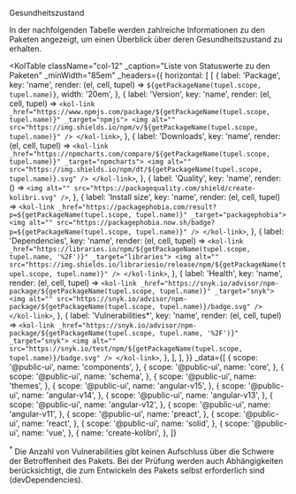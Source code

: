 
<Meta title="Gesundheitszustand" id="health" />

<KolHeading className="col-12">Gesundheitszustand</KolHeading>

In der nachfolgenden Tabelle werden zahlreiche Informationen zu den Paketen angezeigt, um einen Überblick über deren Gesundheitszustand zu erhalten.

<KolTable
	className="col-12"
	_caption="Liste von Statuswerte zu den Paketen"
	_minWidth="85em"
	_headers={{
		horizontal: [
			[
				{
					label: 'Package',
					key: 'name',
					render: (el, cell, tupel) => `${getPackageName(tupel.scope, tupel.name)}`,
					width: '20em',
				},
				{
					label: 'Version',
					key: 'name',
					render: (el, cell, tupel) => `<kol-link _href="https://www.npmjs.com/package/${getPackageName(tupel.scope, tupel.name)}" _target="npmjs">
	<img alt="" src="https://img.shields.io/npm/v/${getPackageName(tupel.scope, tupel.name)}" />
</kol-link>`,
				},
				{
					label: 'Downloads',
					key: 'name',
					render: (el, cell, tupel) => `<kol-link _href="https://npmcharts.com/compare/${getPackageName(tupel.scope, tupel.name)}" _target="npmcharts">
	<img alt="" src="https://img.shields.io/npm/dt/${getPackageName(tupel.scope, tupel.name)}.svg" />
</kol-link>`,
				},
				{
					label: 'Quality',
					key: 'name',
					render: () => `<img alt="" src="https://packagequality.com/shield/create-kolibri.svg" />`,
				},
				{
					label: 'Install size',
					key: 'name',
					render: (el, cell, tupel) => `<kol-link _href="https://packagephobia.com/result?p=${getPackageName(tupel.scope, tupel.name)}" _target="packagephobia">
	<img alt="" src="https://packagephobia.now.sh/badge?p=${getPackageName(tupel.scope, tupel.name)}" />
</kol-link>`,
				},
				{
					label: 'Dependencies',
					key: 'name',
					render: (el, cell, tupel) => `<kol-link _href="https://libraries.io/npm/${getPackageName(tupel.scope, tupel.name, '%2F')}" _target="libraries">
	<img alt="" src="https://img.shields.io/librariesio/release/npm/${getPackageName(tupel.scope, tupel.name)}" />
</kol-link>`,
				},
				{
					label: 'Health',
					key: 'name',
					render: (el, cell, tupel) => `<kol-link _href="https://snyk.io/advisor/npm-package/${getPackageName(tupel.scope, tupel.name)}" _target="snyk">
	<img alt="" src="https://snyk.io/advisor/npm-package/${getPackageName(tupel.scope, tupel.name)}/badge.svg" />
</kol-link>`,
				},
				{
					label: 'Vulnerabilities*',
					key: 'name',
					render: (el, cell, tupel) => `<kol-link _href="https://snyk.io/advisor/npm-package/${getPackageName(tupel.scope, tupel.name, '%2F')}" _target="snyk">
	<img alt="" src="https://snyk.io/test/npm/${getPackageName(tupel.scope, tupel.name)}/badge.svg" />
</kol-link>`,
				},
			],
		],
	}}
	_data={[
		{
			scope: '@public-ui',
			name: 'components',
		},
		{
			scope: '@public-ui',
			name: 'core',
		},
		{
			scope: '@public-ui',
			name: 'schema',
		},
		{
			scope: '@public-ui',
			name: 'themes',
		},
		{
			scope: '@public-ui',
			name: 'angular-v15',
		},
		{
			scope: '@public-ui',
			name: 'angular-v14',
		},
		{
			scope: '@public-ui',
			name: 'angular-v13',
		},
		{
			scope: '@public-ui',
			name: 'angular-v12',
		},
		{
			scope: '@public-ui',
			name: 'angular-v11',
		},
		{
			scope: '@public-ui',
			name: 'preact',
		},
		{
			scope: '@public-ui',
			name: 'react',
		},
		{
			scope: '@public-ui',
			name: 'solid',
		},
		{
			scope: '@public-ui',
			name: 'vue',
		},
		{
			name: 'create-kolibri',
		},
	]}
></KolTable>
<div
	style={{
		display: 'block',
		padding: '1rem',
	}}
>
	<KolIndentedText>
		<sup>*</sup> Die Anzahl von Vulnerabilities gibt keinen Aufschluss über die Schwere der Betroffenheit des Pakets. Bei der Prüfung werden auch Abhängigkeiten
		berücksichtigt, die zum Entwickeln des Pakets selbst erforderlich sind (devDependencies).
	</KolIndentedText>
</div>
